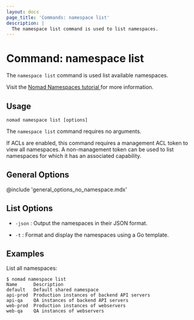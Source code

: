 ```yaml
---
layout: docs
page_title: 'Commands: namespace list'
description: |
  The namespace list command is used to list namespaces.
---
```


# Command: namespace list

The `namespace list` command is used list available namespaces.

<Tip>
  Visit the <a href="https://developer.hashicorp.com/nomad/tutorials/manage-clusters/namespaces">
    Nomad Namespaces tutorial
  </a> for more information.
</Tip>

## Usage

```plaintext
nomad namespace list [options]
```

The `namespace list` command requires no arguments.

If ACLs are enabled, this command requires a management ACL token to view all
namespaces. A non-management token can be used to list namespaces for which it
has an associated capability.

## General Options

@include 'general_options_no_namespace.mdx'

## List Options

- `-json` : Output the namespaces in their JSON format.

- `-t` : Format and display the namespaces using a Go template.

## Examples

List all namespaces:

```shell-session
$ nomad namespace list
Name      Description
default   Default shared namespace
api-prod  Production instances of backend API servers
api-qa    QA instances of backend API servers
web-prod  Production instances of webservers
web-qa    QA instances of webservers
```
